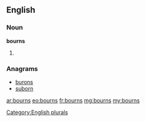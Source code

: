 ==English==

===Noun===
'''bourns'''

# {{plural of|bourn}}

===Anagrams===
* [[burons#English|burons]]
* [[suborn#English|suborn]]

[[Category:English plurals]]

[[ar:bourns]]
[[eo:bourns]]
[[fr:bourns]]
[[mg:bourns]]
[[my:bourns]]